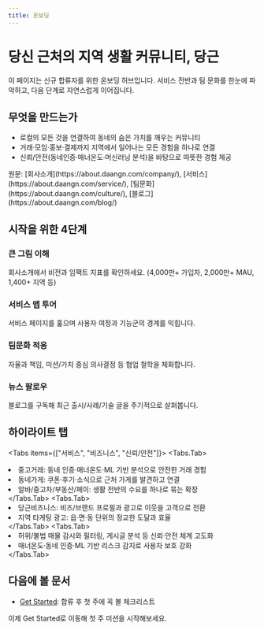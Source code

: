 ```yaml
---
title: 온보딩
---
```



# 당신 근처의 지역 생활 커뮤니티, 당근

<Callout emoji="🥕">
  이 페이지는 신규 합류자를 위한 온보딩 허브입니다. 서비스 전반과 팀 문화를
  한눈에 파악하고, 다음 단계로 자연스럽게 이어집니다.
</Callout>

<Cards num={4}>
  <Cards.Card href="/docs/get-started" icon="📝" title="Get Started" />
</Cards>

## 무엇을 만드는가

- 로컬의 모든 것을 연결하여 동네의 숨은 가치를 깨우는 커뮤니티
- 거래·모임·홍보·결제까지 지역에서 일어나는 모든 경험을 하나로 연결
- 신뢰/안전(동네인증·매너온도·머신러닝 분석)을 바탕으로 따뜻한 경험 제공

<Callout type="info" emoji="🔗">
  원문: [회사소개](https://about.daangn.com/company/),
  [서비스](https://about.daangn.com/service/),
  [팀문화](https://about.daangn.com/culture/),
  [블로그](https://about.daangn.com/blog/)
</Callout>

## 시작을 위한 4단계

<Steps>

### 큰 그림 이해

회사소개에서 비전과 임팩트 지표를 확인하세요. (4,000만+ 가입자, 2,000만+ MAU,
1,400+ 지역 등)

### 서비스 맵 투어

서비스 페이지를 훑으며 사용자 여정과 기능군의 경계를 익힙니다.

### 팀문화 적응

자율과 책임, 미션/가치 중심 의사결정 등 협업 철학을 체화합니다.

### 뉴스 팔로우

블로그를 구독해 최근 출시/사례/기술 글을 주기적으로 살펴봅니다.

</Steps>

## 하이라이트 탭

<Tabs items={["서비스", "비즈니스", "신뢰/안전"]}>
  <Tabs.Tab>
    <li>중고거래: 동네 인증·매너온도·ML 기반 분석으로 안전한 거래 경험</li>
    <li>동네가게: 쿠폰·후기·소식으로 근처 가게를 발견하고 연결</li>
    <li>알바/중고차/부동산/페이: 생활 전반의 수요를 하나로 묶는 확장</li>
  </Tabs.Tab>
  <Tabs.Tab>
    <li>당근비즈니스: 비즈/브랜드 프로필과 광고로 이웃을 고객으로 전환</li>
    <li>지역 타게팅 광고: 읍·면·동 단위의 정교한 도달과 효율</li>
  </Tabs.Tab>
  <Tabs.Tab>
    <li>허위/불법 매물 감시와 필터링, 게시글 분석 등 신뢰·안전 체계 고도화</li>
    <li>매너온도·동네 인증·ML 기반 리스크 감지로 사용자 보호 강화</li>
  </Tabs.Tab>
</Tabs>

## 다음에 볼 문서

- [Get Started](/docs/get-started): 합류 후 첫 주에 꼭 볼 체크리스트

<Callout type="success" emoji="🚀">
  이제 Get Started로 이동해 첫 주 미션을 시작해보세요.
</Callout>
